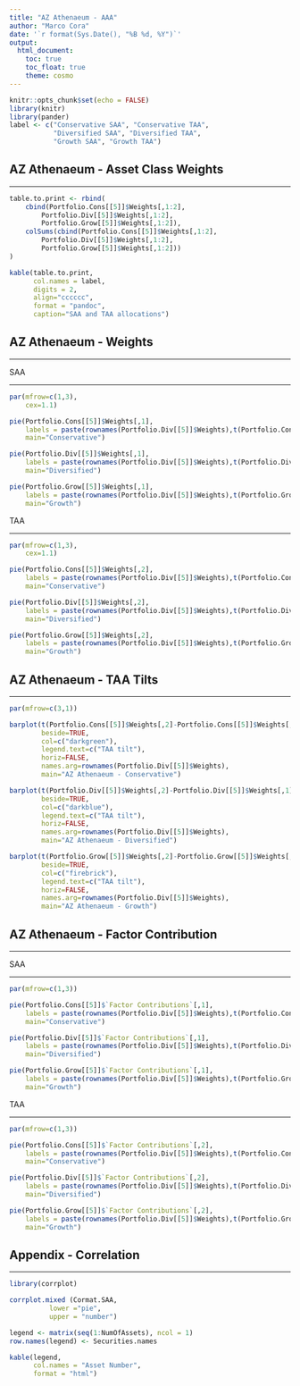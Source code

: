 ```yaml
---
title: "AZ Athenaeum - AAA"
author: "Marco Cora"
date: '`r format(Sys.Date(), "%B %d, %Y")`'
output: 
  html_document:
    toc: true
    toc_float: true
    theme: cosmo
---
```


```r
knitr::opts_chunk$set(echo = FALSE)
library(knitr)
library(pander)
label <- c("Conservative SAA", "Conservative TAA",
           "Diversified SAA", "Diversified TAA",
           "Growth SAA", "Growth TAA")
```








## AZ Athenaeum - Asset Class Weights
***


```r


table.to.print <- rbind(
    cbind(Portfolio.Cons[[5]]$Weights[,1:2],
        Portfolio.Div[[5]]$Weights[,1:2],
        Portfolio.Grow[[5]]$Weights[,1:2]),
    colSums(cbind(Portfolio.Cons[[5]]$Weights[,1:2],
        Portfolio.Div[[5]]$Weights[,1:2],
        Portfolio.Grow[[5]]$Weights[,1:2]))
)

kable(table.to.print,
      col.names = label,
      digits = 2,
      align="cccccc",
      format = "pandoc",
      caption="SAA and TAA allocations")

```

<!-- 1. **General** -->
<!--     i) Increase in Risk -->
<!--     ii) Increase in Growth -->
<!--     iii) Reduction of Cash -->

<!-- 2. **Conservative** -->
<!--     i) Increase in AUS exposure both Equities and Fixed Income -->
<!--     ii) Increase in International Equities in particular EM and EU Equities -->
<!--     iii) Reduction in Global Fixed Income -->

<!-- 3. **Diversified** -->
<!--     i) Reduction of Non US, Non EU Developed Equities -->
<!--     ii) Increase in AUS Equities  -->
<!--     iv) Reduction in Global Fixed Income -->

<!-- 4. **Growth** -->
<!--     i) Shift in AUS exposure from FI to Equities  -->
<!--     ii) Increase in International Equities but a reduction in US Equities -->



## AZ Athenaeum - Weights

***

SAA

***

```r

par(mfrow=c(1,3),
    cex=1.1)

pie(Portfolio.Cons[[5]]$Weights[,1], 
    labels = paste(rownames(Portfolio.Div[[5]]$Weights),t(Portfolio.Cons[[5]]$Weights[,1]), sep=" "), 
    main="Conservative")

pie(Portfolio.Div[[5]]$Weights[,1], 
    labels = paste(rownames(Portfolio.Div[[5]]$Weights),t(Portfolio.Div[[5]]$Weights[,1]), sep=" "), 
    main="Diversified")

pie(Portfolio.Grow[[5]]$Weights[,1], 
    labels = paste(rownames(Portfolio.Div[[5]]$Weights),t(Portfolio.Grow[[5]]$Weights[,1]), sep=" "), 
    main="Growth")


```


TAA

***

```r

par(mfrow=c(1,3),
    cex=1.1)

pie(Portfolio.Cons[[5]]$Weights[,2], 
    labels = paste(rownames(Portfolio.Div[[5]]$Weights),t(Portfolio.Cons[[5]]$Weights[,2]), sep=" "), 
    main="Conservative")

pie(Portfolio.Div[[5]]$Weights[,2], 
    labels = paste(rownames(Portfolio.Div[[5]]$Weights),t(Portfolio.Div[[5]]$Weights[,2]), sep=" "), 
    main="Diversified")

pie(Portfolio.Grow[[5]]$Weights[,2], 
    labels = paste(rownames(Portfolio.Div[[5]]$Weights),t(Portfolio.Grow[[5]]$Weights[,2]), sep=" "), 
    main="Growth")


```


## AZ Athenaeum - TAA Tilts
***

```r

par(mfrow=c(3,1))

barplot(t(Portfolio.Cons[[5]]$Weights[,2]-Portfolio.Cons[[5]]$Weights[,1]),
        beside=TRUE,
        col=c("darkgreen"),
        legend.text=c("TAA tilt"),
        horiz=FALSE,
        names.arg=rownames(Portfolio.Div[[5]]$Weights),
        main="AZ Athenaeum - Conservative") 

barplot(t(Portfolio.Div[[5]]$Weights[,2]-Portfolio.Div[[5]]$Weights[,1]),
        beside=TRUE,
        col=c("darkblue"),
        legend.text=c("TAA tilt"),
        horiz=FALSE,
        names.arg=rownames(Portfolio.Div[[5]]$Weights),
        main="AZ Athenaeum - Diversified") 

barplot(t(Portfolio.Grow[[5]]$Weights[,2]-Portfolio.Grow[[5]]$Weights[,1]),
        beside=TRUE,
        col=c("firebrick"),
        legend.text=c("TAA tilt"),
        horiz=FALSE,
        names.arg=rownames(Portfolio.Div[[5]]$Weights),
        main="AZ Athenaeum - Growth") 

```



## AZ Athenaeum - Factor Contribution
***
SAA

***

```r

par(mfrow=c(1,3))

pie(Portfolio.Cons[[5]]$`Factor Contributions`[,1], 
    labels = paste(rownames(Portfolio.Div[[5]]$Weights),t(Portfolio.Cons[[5]]$`Factor Contributions`[,1]), sep=" "), 
    main="Conservative")

pie(Portfolio.Div[[5]]$`Factor Contributions`[,1],
    labels = paste(rownames(Portfolio.Div[[5]]$Weights),t(Portfolio.Div[[5]]$`Factor Contributions`[,1]), sep=" "), 
    main="Diversified")

pie(Portfolio.Grow[[5]]$`Factor Contributions`[,1],
    labels = paste(rownames(Portfolio.Div[[5]]$Weights),t(Portfolio.Grow[[5]]$`Factor Contributions`[,1]), sep=" "), 
    main="Growth")

```

TAA

***

```r

par(mfrow=c(1,3))

pie(Portfolio.Cons[[5]]$`Factor Contributions`[,2], 
    labels = paste(rownames(Portfolio.Div[[5]]$Weights),t(Portfolio.Cons[[5]]$`Factor Contributions`[,2]), sep=" "), 
    main="Conservative")

pie(Portfolio.Div[[5]]$`Factor Contributions`[,2],
    labels = paste(rownames(Portfolio.Div[[5]]$Weights),t(Portfolio.Div[[5]]$`Factor Contributions`[,2]), sep=" "), 
    main="Diversified")

pie(Portfolio.Grow[[5]]$`Factor Contributions`[,2],
    labels = paste(rownames(Portfolio.Div[[5]]$Weights),t(Portfolio.Grow[[5]]$`Factor Contributions`[,2]), sep=" "), 
    main="Growth")


```





## Appendix - Correlation
***

```r
library(corrplot)

corrplot.mixed (Cormat.SAA, 
          lower ="pie",
          upper = "number")

legend <- matrix(seq(1:NumOfAssets), ncol = 1)
row.names(legend) <- Securities.names

```

```r
kable(legend,
      col.names = "Asset Number",
      format = "html")

```


